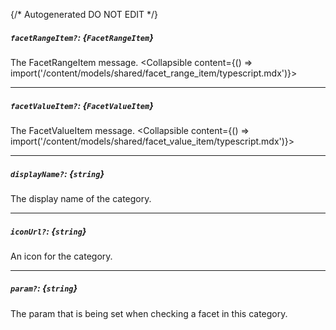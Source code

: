 {/* Autogenerated DO NOT EDIT  */}

##### `facetRangeItem?`: *{`FacetRangeItem`}*
The FacetRangeItem message.
<Collapsible content={() => import('/content/models/shared/facet_range_item/typescript.mdx')}>
</Collapsible>

---
##### `facetValueItem?`: *{`FacetValueItem`}*
The FacetValueItem message.
<Collapsible content={() => import('/content/models/shared/facet_value_item/typescript.mdx')}>
</Collapsible>

---
##### `displayName?`: *{`string`}*
The display name of the category.

---
##### `iconUrl?`: *{`string`}*
An icon for the category.

---
##### `param?`: *{`string`}*
The param that is being set when checking a facet in this category.

